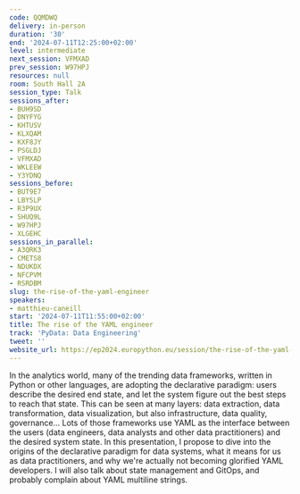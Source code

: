 ```yaml
---
code: QQMDWQ
delivery: in-person
duration: '30'
end: '2024-07-11T12:25:00+02:00'
level: intermediate
next_session: VFMXAD
prev_session: W97HPJ
resources: null
room: South Hall 2A
session_type: Talk
sessions_after:
- BUH9SD
- DNYFYG
- KHTUSV
- KLXQAM
- KXF8JY
- PSGLDJ
- VFMXAD
- WKLEEW
- Y3YDNQ
sessions_before:
- BUT9E7
- LBYSLP
- R3P9UX
- SHUQ9L
- W97HPJ
- XLGEHC
sessions_in_parallel:
- A3QRK3
- CMETS8
- NDUKDX
- NFCPVM
- RSRDBM
slug: the-rise-of-the-yaml-engineer
speakers:
- matthieu-caneill
start: '2024-07-11T11:55:00+02:00'
title: The rise of the YAML engineer
track: 'PyData: Data Engineering'
tweet: ''
website_url: https://ep2024.europython.eu/session/the-rise-of-the-yaml-engineer
---
```


In the analytics world, many of the trending data frameworks, written in Python or other languages, are adopting the declarative paradigm: users describe the desired end state, and let the system figure out the best steps to reach that state. This can be seen at many layers: data extraction, data transformation, data visualization, but also infrastructure, data quality, governance... Lots of those frameworks use YAML as the interface between the users (data engineers, data analysts and other data practitioners) and the desired system state.
In this presentation, I propose to dive into the origins of the declarative paradigm for data systems, what it means for us as data practitioners, and why we're actually not becoming glorified YAML developers. I will also talk about state management and GitOps, and probably complain about YAML multiline strings.
